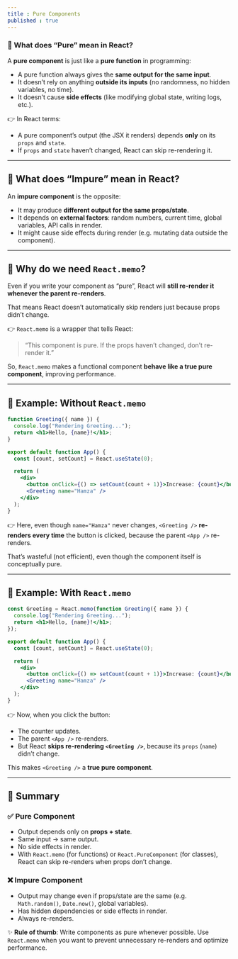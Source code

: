 ```yaml
---
title : Pure Components
published : true
---
```



### 🔹 What does “Pure” mean in React?

A **pure component** is just like a **pure function** in programming:

* A pure function always gives the **same output for the same input**.
* It doesn’t rely on anything **outside its inputs** (no randomness, no hidden variables, no time).
* It doesn’t cause **side effects** (like modifying global state, writing logs, etc.).

👉 In React terms:

* A pure component’s output (the JSX it renders) depends **only** on its `props` and `state`.
* If `props` and `state` haven’t changed, React can skip re-rendering it.

---

## 🔹 What does “Impure” mean in React?

An **impure component** is the opposite:

* It may produce **different output for the same props/state**.
* It depends on **external factors**: random numbers, current time, global variables, API calls in render.
* It might cause side effects during render (e.g. mutating data outside the component).

---

## 🔹 Why do we need `React.memo`?

Even if you write your component as “pure”, React will **still re-render it whenever the parent re-renders**.

That means React doesn’t automatically skip renders just because props didn’t change.

👉 `React.memo` is a wrapper that tells React:

> “This component is pure. If the props haven’t changed, don’t re-render it.”

So, `React.memo` makes a functional component **behave like a true pure component**, improving performance.

---

## 🔹 Example: Without `React.memo`

```jsx
function Greeting({ name }) {
  console.log("Rendering Greeting...");
  return <h1>Hello, {name}!</h1>;
}

export default function App() {
  const [count, setCount] = React.useState(0);

  return (
    <div>
      <button onClick={() => setCount(count + 1)}>Increase: {count}</button>
      <Greeting name="Hamza" />
    </div>
  );
}
```

👉 Here, even though `name="Hamza"` never changes,
`<Greeting />` **re-renders every time** the button is clicked, because the parent `<App />` re-renders.

That’s wasteful (not efficient), even though the component itself is conceptually pure.

---

## 🔹 Example: With `React.memo`

```jsx
const Greeting = React.memo(function Greeting({ name }) {
  console.log("Rendering Greeting...");
  return <h1>Hello, {name}!</h1>;
});

export default function App() {
  const [count, setCount] = React.useState(0);

  return (
    <div>
      <button onClick={() => setCount(count + 1)}>Increase: {count}</button>
      <Greeting name="Hamza" />
    </div>
  );
}
```

👉 Now, when you click the button:

* The counter updates.
* The parent `<App />` re-renders.
* But React **skips re-rendering `<Greeting />`**, because its `props` (`name`) didn’t change.

This makes `<Greeting />` a **true pure component**.

---

## 🔹 Summary

### ✅ Pure Component

* Output depends only on **props + state**.
* Same input → same output.
* No side effects in render.
* With `React.memo` (for functions) or `React.PureComponent` (for classes), React can skip re-renders when props don’t change.

### ❌ Impure Component

* Output may change even if props/state are the same (e.g. `Math.random()`, `Date.now()`, global variables).
* Has hidden dependencies or side effects in render.
* Always re-renders.

✨ **Rule of thumb**: Write components as pure whenever possible. Use `React.memo` when you want to prevent unnecessary re-renders and optimize performance.
